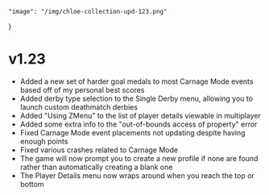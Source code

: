     "image": "/img/chloe-collection-upd-123.png"
}

# v1.23

- Added a new set of harder goal medals to most Carnage Mode events based off of my personal best scores
- Added derby type selection to the Single Derby menu, allowing you to launch custom deathmatch derbies
- Added "Using ZMenu" to the list of player details viewable in multiplayer
- Added some extra info to the "out-of-bounds access of property" error
- Fixed Carnage Mode event placements not updating despite having enough points
- Fixed various crashes related to Carnage Mode
- The game will now prompt you to create a new profile if none are found rather than automatically creating a blank one
- The Player Details menu now wraps around when you reach the top or bottom